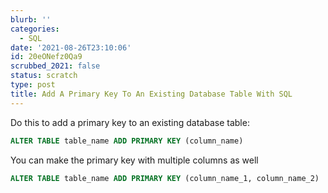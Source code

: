 ```yaml
---
blurb: ''
categories:
  - SQL
date: '2021-08-26T23:10:06'
id: 20eONefz0Qa9
scrubbed_2021: false
status: scratch
type: post
title: Add A Primary Key To An Existing Database Table With SQL
---
```


Do this to add a primary key to an existing database table:

```sql
ALTER TABLE table_name ADD PRIMARY KEY (column_name)
```

You can make the primary key with multiple columns as well

```sql
ALTER TABLE table_name ADD PRIMARY KEY (column_name_1, column_name_2)
```
